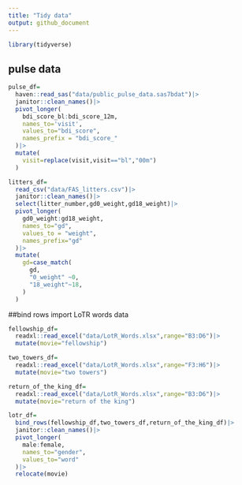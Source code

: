 ```yaml
---
title: "Tidy data"
output: github_document
---
```


```r
library(tidyverse)
```

## pulse data

```r
pulse_df=
  haven::read_sas("data/public_pulse_data.sas7bdat")|>
  janitor::clean_names()|>
  pivot_longer(
    bdi_score_bl:bdi_score_12m,
    names_to='visit',
    values_to="bdi_score",
    names_prefix = "bdi_score_"
  )|>
  mutate(
    visit=replace(visit,visit=="bl","00m")
  )

```


```r
litters_df=
  read_csv("data/FAS_litters.csv")|>
  janitor::clean_names()|>
  select(litter_number,gd0_weight,gd18_weight)|>
  pivot_longer(
    gd0_weight:gd18_weight,
    names_to="gd",
    values_to = "weight",
    names_prefix="gd"
  )|>
  mutate(
    gd=case_match(
      gd,
      "0_weight" ~0,
      "18_weight"~18,
    )
  )
```

##bind rows
import LoTR words data

```r
fellowship_df=
  readxl::read_excel("data/LotR_Words.xlsx",range="B3:D6")|>
  mutate(movie="fellowship")

two_towers_df=
  readxl::read_excel("data/LotR_Words.xlsx",range="F3:H6")|>
  mutate(movie="two towers")

return_of_the_king_df=
  readxl::read_excel("data/LotR_Words.xlsx",range="B3:D6")|>
  mutate(movie="return of the king")

lotr_df=
  bind_rows(fellowship_df,two_towers_df,return_of_the_king_df)|>
  janitor::clean_names()|>
  pivot_longer(
    male:female,
    names_to="gender",
    values_to="word"
  )|>
  relocate(movie)
```







